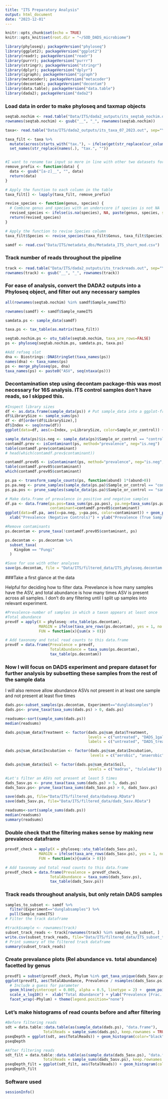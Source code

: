 ```yaml
---
title: "ITS Preparatory Analysis"
output: html_document
date: "2023-12-01"
---
```


```r
knitr::opts_chunk$set(echo = TRUE)
knitr::opts_knit$set(root.dir = "~/SOD_DADS_microbiome")

library(phyloseq); packageVersion("phyloseq")
library(ggplot2); packageVersion("ggplot2")
library(readr); packageVersion("readr")
library(purrr); packageVersion("purrr")
library(stringr); packageVersion("stringr")
library(dplyr); packageVersion("dplyr")
library(igraph); packageVersion("igraph")
library(metacoder); packageVersion("metacoder")
library(decontam); packageVersion("decontam")
library(data.table); packageVersion("data.table")
library(dada2); packageVersion("dada2")
```

### Load data in order to make phyloseq and taxmap objects
```r
seqtab.nochim <- read.table("Data/ITS/dada2_outputs/its_seqtab_nochim.out",sep="\t",stringsAsFactors=F,header=T)
rownames(seqtab.nochim) <- gsub("__", "_", rownames(seqtab.nochim))

taxa<- read.table("Data/ITS/dada2_outputs/its_taxa_07_2023.out", sep="\t", stringsAsFactors=F,header=T)

taxa_filt <- taxa %>%
  mutate(across(starts_with("tax."), ~ ifelse(get(str_replace(cur_column(), "tax.", "boot.")) < 60, NA, .))) %>%
  set_names(str_replace(names(.), "tax.", ""))


#I want to rename tax input so more in line with other two datasets for final figures
remove_prefix <- function(data) {
  data <- gsub("[a-z]__", "", data)  
  return(data)
}

# Apply the function to each column in the table
taxa_filt[] <- lapply(taxa_filt, remove_prefix)

revise_species <- function(genus, species) {
  # Combine genus and species with an underscore if species is not NA
  revised_species <- ifelse(is.na(species), NA, paste(genus, species, sep = "_"))
  return(revised_species)
}

# Apply the function to revise Species column
taxa_filt$Species <- revise_species(taxa_filt$Genus, taxa_filt$Species)

samdf <- read.csv("Data/ITS/metadata_dbs/Metadata_ITS_short_mod.csv")
```


### Track number of reads throughout the pipeline
```r
track <- read.table("Data/ITS/dada2_outputs/its_trackreads.out", sep="\t", stringsAsFactors = F, header=T)
rownames(track) <- gsub("__", "_", rownames(track))
```

### For ease of analysis, convert the DADA2 outputs into a Phyloseq object, and filter out any necessary samples
```r
all(rownames(seqtab.nochim) %in% samdf$Sample_nameITS)

rownames(samdf) <- samdf$Sample_nameITS

samdata.ps <- sample_data(samdf)

taxa.ps <- tax_table(as.matrix(taxa_filt))

seqtab.nochim.ps <- otu_table(seqtab.nochim, taxa_are_rows=FALSE)
ps <- phyloseq(seqtab.nochim.ps, samdata.ps, taxa.ps)

#Add refseq slot
dna <- Biostrings::DNAStringSet(taxa_names(ps))
names(dna) <- taxa_names(ps)
ps <- merge_phyloseq(ps, dna)
taxa_names(ps) <- paste0("ASV", seq(ntaxa(ps)))
```

### Decontamination step using decontam package-this was most necessary for 16S analysis. ITS control samples don't have reads, so I skipped this.
```r
#Inspect library sizes
df <- as.data.frame(sample_data(ps)) # Put sample_data into a ggplot-friendly data.frame
df$LibrarySize <- sample_sums(ps)
df <- df[order(df$LibrarySize),]
df$Index <- seq(nrow(df))
ggplot(data=df, aes(x=Index, y=LibrarySize, color=Sample_or_control)) + geom_point()

sample_data(ps)$is.neg <- sample_data(ps)$Sample_or_control == "control"
contamdf.prev <- isContaminant(ps, method="prevalence", neg="is.neg")
table(contamdf.prev$contaminant)
# head(which(contamdf.prev$contaminant))

contamdf.prev05 <- isContaminant(ps, method="prevalence", neg="is.neg", threshold=0.5)
table(contamdf.prev05$contaminant)
which(contamdf.prev05$contaminant)

ps.pa <- transform_sample_counts(ps, function(abund) 1*(abund>0))
ps.pa.neg <- prune_samples(sample_data(ps.pa)$Sample_or_control == "control", ps.pa)
ps.pa.pos <- prune_samples(sample_data(ps.pa)$Sample_or_control == "sample", ps.pa)

# Make data.frame of prevalence in positive and negative samples
df.pa <- data.frame(pa.pos=taxa_sums(ps.pa.pos), pa.neg=taxa_sums(ps.pa.neg),
                    contaminant=contamdf.prev05$contaminant)
ggplot(data=df.pa, aes(x=pa.neg, y=pa.pos, color=contaminant)) + geom_point() +
  xlab("Prevalence (Negative Controls)") + ylab("Prevalence (True Samples)")

#Remove contaminants
ps.decontam <- prune_taxa(!contamdf.prev05$contaminant, ps)

ps.decontam <- ps.decontam %>%
  subset_taxa(
    Kingdom == "Fungi" 
  )

#Save for use with other analyses
save(ps.decontam, file = "Data/ITS/filtered_data/ITS_phyloseq.decontam.RData")
```

###Take a first glance at the data

Helpful for deciding how to filter data. Prevelance is how many samples have the ASV, and total abundance is how many times ASV is present across all samples. I don't do any filtering until I split up samples into relevant experiment.
```r
#Prevalence-number of samples in which a taxon appears at least once
#Total abundance
prevdf = apply(X = phyloseq::otu_table(ps.decontam),
               MARGIN = ifelse(taxa_are_rows(ps.decontam), yes = 1, no = 2),
               FUN = function(x){sum(x > 0)})

# Add taxonomy and total read counts to this data.frame
prevdf = data.frame(Prevalence = prevdf,
                    TotalAbundance = taxa_sums(ps.decontam),
                    tax_table(ps.decontam))
```

### Now I will focus on DADS experiment and prepare dataset for further analysis by subsetting these samples from the rest of the sample data
I will also remove allow abundance ASVs not present in at least one sample and not present at least five times
```r
dads.ps<-subset_samples(ps.decontam, Experiment=="dunglabsamples")
dads.ps<- prune_taxa(taxa_sums(dads.ps) > 0, dads.ps)

readsums<-sort(sample_sums(dads.ps))
median(readsums)

dads.ps@sam_data$Treatment <- factor(dads.ps@sam_data$Treatment,
                                     levels = c("untreated", "DADS_1gal_A"),
                                     labels = c("untreated", "DADS_treated"))

dads.ps@sam_data$Incubation <- factor(dads.ps@sam_data$Incubation,
                                      levels = c("aerobic", "anaerobic"))

dads.ps@sam_data$Soil <- factor(dads.ps@sam_data$Soil,
                                     levels = c("madras", "tulelake"))

#Let's filter an ASVs not present at least 5 times
dads_5asv.ps <- prune_taxa(taxa_sums(dads.ps) > 5, dads.ps)
dads_5asv.ps<- prune_taxa(taxa_sums(dads_5asv.ps) > 0, dads_5asv.ps)

save(dads.ps, file="Data/ITS/filtered_data/dadsexp.RData")
save(dads_5asv.ps, file="Data/ITS/filtered_data/dads_5asv.RData")

readsums<-sort(sample_sums(dads.ps))
median(readsums)
summary(readsums)
```


### Double check that the filtering makes sense by making new prevalence dataframe
```r
prevdf_check = apply(X = phyloseq::otu_table(dads_5asv.ps),
               MARGIN = ifelse(taxa_are_rows(dads_5asv.ps), yes = 1, no = 2),
               FUN = function(x){sum(x > 0)})

# Add taxonomy and total read counts to this data.frame
prevdf_check = data.frame(Prevalence = prevdf_check,
                    TotalAbundance = taxa_sums(dads_5asv.ps),
                    tax_table(dads_5asv.ps))

```


### Track reads throughout analysis, but only retain DADS samples
```r
samples_to_subset <- samdf %>%
  filter(Experiment=="dunglabsamples") %>% 
  pull(Sample_nameITS)
# Filter the track dataframe

#track$sample <- rownames(track)
subset_track_reads <- track[rownames(track) %in% samples_to_subset, ]
write.csv(subset_track_reads, file="Data/ITS/filtered_data/ITS_subset_track_reads_dads.csv",row.names = TRUE)
# Print summary of the filtered track dataframe
summary(subset_track_reads)
```


### Create prevalance plots (Rel abundance vs. total abundance) facetted by genus
```r
prevdf1 = subset(prevdf_check, Phylum %in% get_taxa_unique(dads_5asv.ps, "Phylum"))
ggplot(prevdf1, aes(TotalAbundance, Prevalence / nsamples(dads_5asv.ps),color=Phylum)) +
  # Include a guess for parameter
  geom_hline(yintercept = 0.005, alpha = 0.5, linetype = 2) +  geom_point(size = 2, alpha = 0.7) +
  scale_x_log10() +  xlab("Total Abundance") + ylab("Prevalence [Frac. Samples]") +
  facet_wrap(~Phylum) + theme(legend.position="none")
```

### Let's make histograms of read counts before and after filtering
```r
#Before filtering reads
sdt = data.table::data.table(as(sample_data(dads.ps), "data.frame"),
                 TotalReads = sample_sums(dads.ps), keep.rownames = TRUE)
pseqDepth = ggplot(sdt, aes(TotalReads)) + geom_histogram(color="black", fill="lightblue") + ggtitle("Histogram of sequencing depth-before filtering samples with low read depths") + labs(x="Depth", y="Frequency")
pseqDepth

#After filtering reads
sdt_filt = data.table::data.table(as(sample_data(dads_5asv.ps), "data.frame"),
                 TotalReads = sample_sums(dads_5asv.ps), keep.rownames = TRUE)
pseqDepth_filt = ggplot(sdt_filt, aes(TotalReads)) + geom_histogram(color="black", fill="lightblue") + ggtitle("Histogram of sequencing depth after filtering samples with low read depths") + labs(x="Depth", y="Frequency")
pseqDepth_filt
```

### Software used
```r
sessionInfo()
```